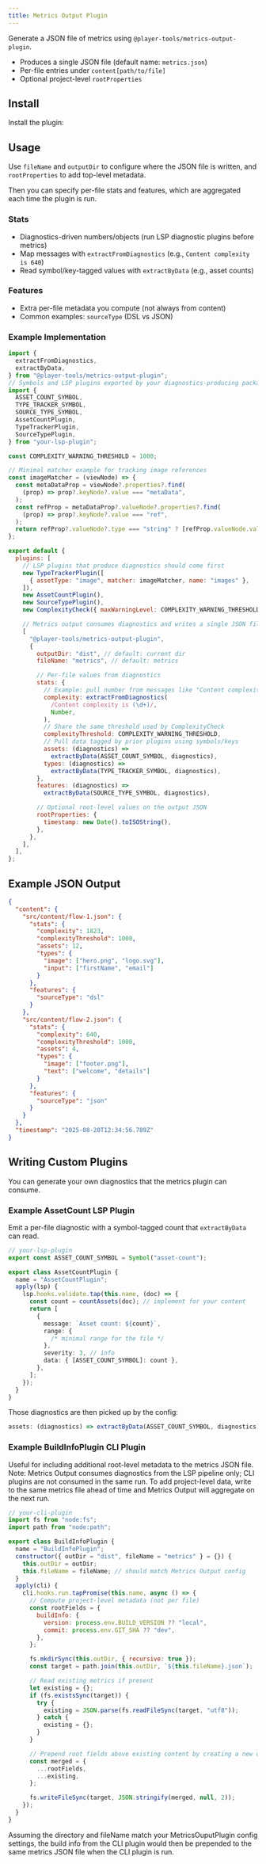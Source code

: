 ```yaml
---
title: Metrics Output Plugin
---
```



Generate a JSON file of metrics using `@player-tools/metrics-output-plugin`.

- Produces a single JSON file (default name: `metrics.json`)
- Per-file entries under `content[path/to/file]`
- Optional project-level `rootProperties`

## Install

Install the plugin:

<PackageManagers pkg="@player-tools/metrics-output-plugin" />

## Usage

Use `fileName` and `outputDir` to configure where the JSON file is written, and `rootProperties` to add top-level metadata.

Then you can specify per-file stats and features, which are aggregated each time the plugin is run.

### Stats

- Diagnostics-driven numbers/objects (run LSP diagnostic plugins before metrics)
- Map messages with `extractFromDiagnostics` (e.g., `Content complexity is 640`)
- Read symbol/key-tagged values with `extractByData` (e.g., asset counts)

### Features

- Extra per-file metadata you compute (not always from content)
- Common examples: `sourceType` (DSL vs JSON)

### Example Implementation

```js
import {
  extractFromDiagnostics,
  extractByData,
} from "@player-tools/metrics-output-plugin";
// Symbols and LSP plugins exported by your diagnostics-producing package
import {
  ASSET_COUNT_SYMBOL,
  TYPE_TRACKER_SYMBOL,
  SOURCE_TYPE_SYMBOL,
  AssetCountPlugin,
  TypeTrackerPlugin,
  SourceTypePlugin,
} from "your-lsp-plugin";

const COMPLEXITY_WARNING_THRESHOLD = 1000;

// Minimal matcher example for tracking image references
const imageMatcher = (viewNode) => {
  const metaDataProp = viewNode?.properties?.find(
    (prop) => prop?.keyNode?.value === "metaData",
  );
  const refProp = metaDataProp?.valueNode?.properties?.find(
    (prop) => prop?.keyNode?.value === "ref",
  );
  return refProp?.valueNode?.type === "string" ? [refProp.valueNode.value] : [];
};

export default {
  plugins: [
    // LSP plugins that produce diagnostics should come first
    new TypeTrackerPlugin([
      { assetType: "image", matcher: imageMatcher, name: "images" },
    ]),
    new AssetCountPlugin(),
    new SourceTypePlugin(),
    new ComplexityCheck({ maxWarningLevel: COMPLEXITY_WARNING_THRESHOLD }),

    // Metrics output consumes diagnostics and writes a single JSON file
    [
      "@player-tools/metrics-output-plugin",
      {
        outputDir: "dist", // default: current dir
        fileName: "metrics", // default: metrics

        // Per-file values from diagnostics
        stats: {
          // Example: pull number from messages like "Content complexity is 18"
          complexity: extractFromDiagnostics(
            /Content complexity is (\d+)/,
            Number,
          ),
          // Share the same threshold used by ComplexityCheck
          complexityThreshold: COMPLEXITY_WARNING_THRESHOLD,
          // Pull data tagged by prior plugins using symbols/keys
          assets: (diagnostics) =>
            extractByData(ASSET_COUNT_SYMBOL, diagnostics),
          types: (diagnostics) =>
            extractByData(TYPE_TRACKER_SYMBOL, diagnostics),
        },
        features: (diagnostics) =>
          extractByData(SOURCE_TYPE_SYMBOL, diagnostics),

        // Optional root-level values on the output JSON
        rootProperties: {
          timestamp: new Date().toISOString(),
        },
      },
    ],
  ],
};
```

## Example JSON Output

```json
{
  "content": {
    "src/content/flow-1.json": {
      "stats": {
        "complexity": 1823,
        "complexityThreshold": 1000,
        "assets": 12,
        "types": {
          "image": ["hero.png", "logo.svg"],
          "input": ["firstName", "email"]
        }
      },
      "features": {
        "sourceType": "dsl"
      }
    },
    "src/content/flow-2.json": {
      "stats": {
        "complexity": 640,
        "complexityThreshold": 1000,
        "assets": 4,
        "types": {
          "image": ["footer.png"],
          "text": ["welcome", "details"]
        }
      },
      "features": {
        "sourceType": "json"
      }
    }
  },
  "timestamp": "2025-08-20T12:34:56.789Z"
}
```

## Writing Custom Plugins

You can generate your own diagnostics that the metrics plugin can consume.

### Example AssetCount LSP Plugin

Emit a per-file diagnostic with a symbol-tagged count that `extractByData` can read.

```ts
// your-lsp-plugin
export const ASSET_COUNT_SYMBOL = Symbol("asset-count");

export class AssetCountPlugin {
  name = "AssetCountPlugin";
  apply(lsp) {
    lsp.hooks.validate.tap(this.name, (doc) => {
      const count = countAssets(doc); // implement for your content
      return [
        {
          message: `Asset count: ${count}`,
          range: {
            /* minimal range for the file */
          },
          severity: 3, // info
          data: { [ASSET_COUNT_SYMBOL]: count },
        },
      ];
    });
  }
}
```

Those diagnostics are then picked up by the config:

```ts
assets: (diagnostics) => extractByData(ASSET_COUNT_SYMBOL, diagnostics);
```

### Example BuildInfoPlugin CLI Plugin

Useful for including additional root-level metadata to the metrics JSON file. Note: Metrics Output consumes diagnostics from the LSP pipeline only; CLI plugins are not consumed in the same run. To add project-level data, write to the same metrics file ahead of time and Metrics Output will aggregate on the next run.

```js
// your-cli-plugin
import fs from "node:fs";
import path from "node:path";

export class BuildInfoPlugin {
  name = "BuildInfoPlugin";
  constructor({ outDir = "dist", fileName = "metrics" } = {}) {
    this.outDir = outDir;
    this.fileName = fileName; // should match Metrics Output config
  }
  apply(cli) {
    cli.hooks.run.tapPromise(this.name, async () => {
      // Compute project-level metadata (not per file)
      const rootFields = {
        buildInfo: {
          version: process.env.BUILD_VERSION ?? "local",
          commit: process.env.GIT_SHA ?? "dev",
        },
      };

      fs.mkdirSync(this.outDir, { recursive: true });
      const target = path.join(this.outDir, `${this.fileName}.json`);

      // Read existing metrics if present
      let existing = {};
      if (fs.existsSync(target)) {
        try {
          existing = JSON.parse(fs.readFileSync(target, "utf8"));
        } catch {
          existing = {};
        }
      }

      // Prepend root fields above existing content by creating a new object first
      const merged = {
        ...rootFields,
        ...existing,
      };

      fs.writeFileSync(target, JSON.stringify(merged, null, 2));
    });
  }
}
```

Assuming the directory and fileName match your MetricsOuputPlugin config settings, the build info from the CLI plugin would then be prepended to the same metrics JSON file when the CLI plugin is run.
